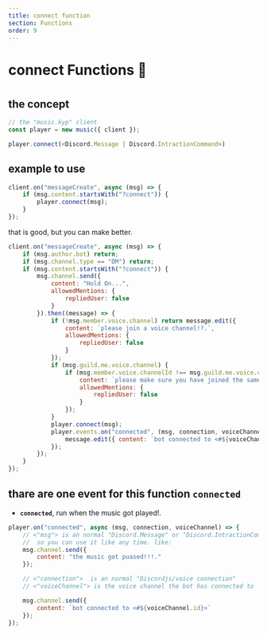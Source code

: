 ```yaml
---
title: connect function
section: Functions
order: 9
---
```

#
#
#
# connect Functions 🧪
#
#
#
## the concept

```js live noInline
// the "music.kyp" client
const player = new music({ client });

player.connect(<Discord.Message | Discord.IntractionCommand>)

```

## example to use

```js live noInline
client.on("messageCreate", async (msg) => {
    if (msg.content.startsWith("?connect")) {
        player.connect(msg);
    }
});
```

that is good, but you can make better.

```js live noInline
client.on("messageCreate", async (msg) => {
    if (msg.author.bot) return;
    if (msg.channel.type == "DM") return;
    if (msg.content.startsWith("?connect")) {
        msg.channel.send({
            content: "Hold On...",
            allowedMentions: {
                repliedUser: false
            }
        }).then((message) => {
            if (!msg.member.voice.channel) return message.edit({
                content: `please join a voice channel!?.`,
                allowedMentions: {
                    repliedUser: false
                }
            });
            if (msg.guild.me.voice.channel) {
                if (msg.member.voice.channelId !== msg.guild.me.voice.channelId) return message.edit({
                    content: `please make sure you have joined the same channel iam in: <#${msg.guild.me.voice.channelId}>!?.`,
                    allowedMentions: {
                        repliedUser: false
                    }
                });
            }
            player.connect(msg);
            player.events.on("connected", (msg, connection, voiceChannel) => {
                message.edit({ content: `bot connected to <#${voiceChannel.id}>` });
            });
        });
    }
});
```

## thare are one event for this function **`connected`**


- **`connected`**, run when the music got played!.

```js live noInline
player.on("connected", async (msg, connection, voiceChannel) => {
    // <"msg"> is an normal "Discord.Message" or "Discord.IntractionCommand",
    //  so you can use it like any time. like:
    msg.channel.send({
        content: "the music got puased!!!."
    });

    // <"connection">  is an normal "Discordjs/voice connection"
    // <"voiceChannel"> is the voice channel the bot has connected to

    msg.channel.send({
        content: `bot connected to <#${voiceChannel.id}>`
    });
});
```